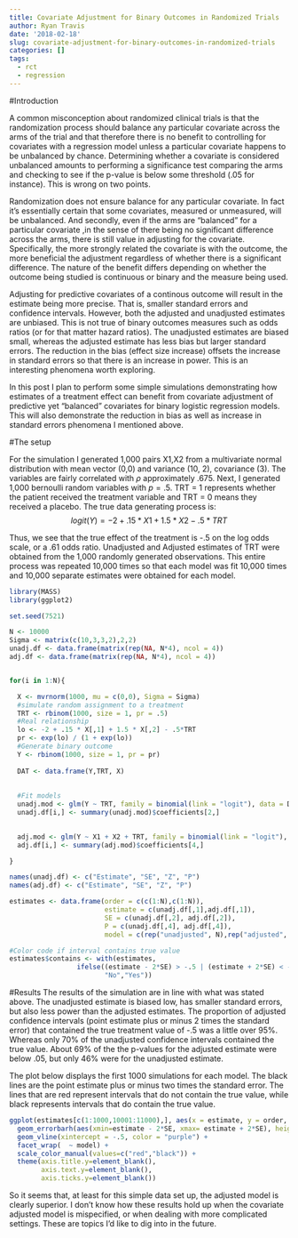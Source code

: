 ```yaml
---
title: Covariate Adjustment for Binary Outcomes in Randomized Trials
author: Ryan Travis
date: '2018-02-18'
slug: covariate-adjustment-for-binary-outcomes-in-randomized-trials
categories: []
tags:
  - rct
  - regression
---
```


#Introduction

A common misconception about randomized clinical trials is that the randomization process should balance any particular covariate across the arms of the trial and that therefore there is no benefit to controlling for covariates with a regression model unless a particular covariate happens to be unbalanced by chance. Determining whether a covariate is considered unbalanced amounts to performing a significance test comparing the arms and checking to see if the p-value is below some threshold (.05 for instance). This is wrong on two points. 

Randomization does not ensure balance for any particular covariate. In fact it's essentially certain that some covariates, measured or unmeasured, will be unbalanced. And secondly, even if the arms are "balanced" for a particular covariate ,in the sense of there being no significant difference across the arms, there is still value in adjusting for the covariate. Specifically, the more strongly related the covariate is with the outcome, the more beneficial the adjustment regardless of whether there is a significant difference. The nature of the benefit differs depending on whether the outcome being studied is continuous or binary and the measure being used.  

Adjusting for predictive covariates of a continous outcome will result in the estimate being more precise. That is, smaller standard errors and confidence intervals. However, both the adjusted and unadjusted estimates are unbiased. This is not true of binary outcomes measures such as odds ratios (or for that matter hazard ratios). The unadjusted estimates are biased small, whereas the adjusted estimate has less bias but larger standard errors. The reduction in the bias (effect size increase) offsets the increase in standard errors so that there is an increase in power. This is an interesting phenomena worth exploring.

In this post I plan to perform some simple simulations demonstrating how estimates of a treatment effect can benefit from covariate adjustment of predictive yet "balanced" covariates for binary logistic regression models. This will also demonstrate the reduction in bias as well as increase in standard errors phenomena I mentioned above. 

#The setup

For the simulation I generated 1,000 pairs X1,X2 from a multivariate normal distribution with mean vector (0,0) and variance (10, 2), covariance (3). The variables are fairly correlated with $\rho$ approximately .675. Next, I generated 1,000 bernoulli random variables with $p = .5$. TRT = 1 represents whether the patient received the treatment variable and TRT = 0 means they received a placebo. The true data generating process is: $$logit(Y) = -2 + .15*X1 + 1.5*X2 - .5*TRT$$

Thus, we see that the true effect of the treatment is -.5 on the log odds scale, or a .61 odds ratio. Unadjusted and Adjusted estimates of TRT were obtained from the 1,000 randomly generated observations. This entire process was repeated 10,000 times so that each model was fit 10,000 times and 10,000 separate estimates were obtained for each model.  

```r
library(MASS)
library(ggplot2)

set.seed(7521)

N <- 10000
Sigma <- matrix(c(10,3,3,2),2,2)
unadj.df <- data.frame(matrix(rep(NA, N*4), ncol = 4))
adj.df <- data.frame(matrix(rep(NA, N*4), ncol = 4))


for(i in 1:N){

  X <- mvrnorm(1000, mu = c(0,0), Sigma = Sigma)
  #simulate random assignment to a treatment
  TRT <- rbinom(1000, size = 1, pr = .5)
  #Real relationship
  lo <- -2 + .15 * X[,1] + 1.5 * X[,2] - .5*TRT
  pr <- exp(lo) / (1 + exp(lo))
  #Generate binary outcome
  Y <- rbinom(1000, size = 1, pr = pr)
  
  DAT <- data.frame(Y,TRT, X)
  
  
  #Fit models
  unadj.mod <- glm(Y ~ TRT, family = binomial(link = "logit"), data = DAT)
  unadj.df[i,] <- summary(unadj.mod)$coefficients[2,]

  
  adj.mod <- glm(Y ~ X1 + X2 + TRT, family = binomial(link = "logit"), data = DAT)
  adj.df[i,] <- summary(adj.mod)$coefficients[4,]

}

names(unadj.df) <- c("Estimate", "SE", "Z", "P")
names(adj.df) <- c("Estimate", "SE", "Z", "P")

estimates <- data.frame(order = c(c(1:N),c(1:N)),
                        estimate = c(unadj.df[,1],adj.df[,1]),
                        SE = c(unadj.df[,2], adj.df[,2]),
                        P = c(unadj.df[,4], adj.df[,4]),
                        model = c(rep("unadjusted", N),rep("adjusted", N)))

#Color code if interval contains true value
estimates$contains <- with(estimates,
                 ifelse((estimate - 2*SE) > -.5 | (estimate + 2*SE) < -.5,
                        "No","Yes"))
```

#Results
The results of the simulation are in line with what was stated above. The unadjusted estimate is biased low, has smaller standard errors, but also less power than the adjusted estimates. The proportion of adjusted confidence intervals (point estimate plus or minus 2 times the standard error) that contained the true treatment value of -.5 was a little over 95%. Whereas only 70% of the unadjusted confidence intervals contained the true value. About 69% of the the p-values for the adjusted estimate were below .05, but only 46% were for the unadjusted estimate. 

The plot below displays the first 1000 simulations for each model. The black lines are the point estimate plus or minus two times the standard error. The lines that are red represent intervals that do not contain the true value, while black represents intervals that do contain the true value. 


```r
ggplot(estimates[c(1:1000,10001:11000),], aes(x = estimate, y = order, color = contains)) + geom_point() +
  geom_errorbarh(aes(xmin=estimate - 2*SE, xmax= estimate + 2*SE), height=0.2, size=.5) + 
  geom_vline(xintercept = -.5, color = "purple") +
  facet_wrap(  ~ model) +
  scale_color_manual(values=c("red","black")) +
  theme(axis.title.y=element_blank(),
        axis.text.y=element_blank(),
        axis.ticks.y=element_blank())
```

So it seems that, at least for this simple data set up, the adjusted model is clearly superior. I don't know how these results hold up when the covariate adjusted model is mispecified, or when dealing with more complicated settings. These are topics I'd like to dig into in the future.